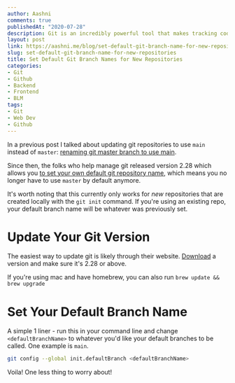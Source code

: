 ```yaml
---
author: Aashni
comments: true
publishedAt: "2020-07-28"
description: Git is an incredibly powerful tool that makes tracking code changes and collaborating with others extremely easy. Here's how to set a default branch name to replace master when initiating a repository locally.
layout: post
link: https://aashni.me/blog/set-default-git-branch-name-for-new-repositories/
slug: set-default-git-branch-name-for-new-repositories
title: Set Default Git Branch Names for New Repositories
categories:
- Git
- Github
- Backend
- Frontend
- BLM
tags:
- Git
- Web Dev
- Github
---
```


In a previous post I talked about updating git repositories to use `main` instead of `master`: [renaming git master branch to use main](./../rename-git-master-main/).

Since then, the folks who help manage git released version 2.28 which allows you [to set your own default git repository name](https://lore.kernel.org/git/xmqq5za8hpir.fsf@gitster.c.googlers.com/), which means you no longer have to use `master` by default anymore.

It's worth noting that this currently only works for _new_ repositories that are created locally with the `git init` command. If you're using an existing repo, your default branch name will be whatever was previously set.

# Update Your Git Version

The easiest way to update git is likely through their website. [Download](https://git-scm.com/downloads) a version and make sure it's 2.28 or above.

If you're using mac and have homebrew, you can also run `brew update && brew upgrade`

# Set Your Default Branch Name

A simple 1 liner - run this in your command line and change `<defaultBranchName>` to whatever you'd like your default branches to be called. One example is `main`.

```bash
git config --global init.defaultBranch <defaultBranchName>
```

Voila! One less thing to worry about!
